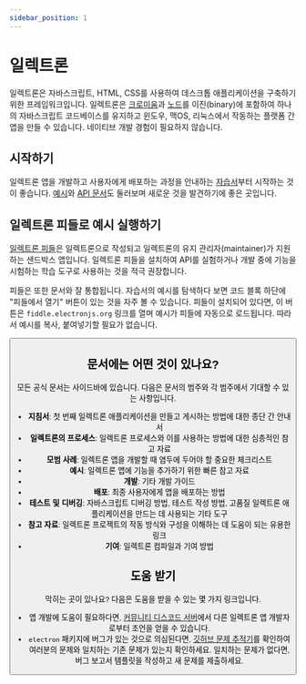 ```yaml
---
sidebar_position: 1
---
```



# 일렉트론

일렉트론은 자바스크립트, HTML, CSS를 사용하여 데스크톱 애플리케이션을 구축하기 위한 프레임워크입니다. 일렉트론은 [크로미움](https://www.chromium.org/)과 [노드](https://nodejs.org/)를 이진(binary)에 포함하여 하나의 자바스크립트 코드베이스를 유지하고 윈도우, 맥OS, 리눅스에서 작동하는 플랫폼 간 앱을 만들 수 있습니다. 네이티브 개발 경험이 필요하지 않습니다.

## 시작하기

일렉트론 앱을 개발하고 사용자에게 배포하는 과정을 안내하는 [자습서](https://www.electronjs.org/docs/latest/tutorial/tutorial-prerequisites)부터 시작하는 것이 좋습니다. [예시](https://www.electronjs.org/docs/latest/tutorial/examples)와 [API 문서](https://www.electronjs.org/docs/latest/api/app)도 둘러보며 새로운 것을 발견하기에 좋은 곳입니다.

## 일렉트론 피들로 예시 실행하기

[일렉트론 피들](https://electronjs.org/fiddle)은 일렉트론으로 작성되고 일렉트론의 유지 관리자(maintainer)가 지원하는 샌드박스 앱입니다. 일렉트론 피들을 설치하여 API를 실험하거나 개발 중에 기능을 시험하는 학습 도구로 사용하는 것을 적극 권장합니다.

피들은 또한 문서와 잘 통합됩니다. 자습서의 예시를 탐색하다 보면 코드 블록 하단에 "피들에서 열기" 버튼이 있는 것을 자주 볼 수 있습니다. 피들이 설치되어 있다면, 이 버튼은 `fiddle.electronjs.org` 링크를 열며 예시가 피들에 자동으로 로드됩니다. 따라서 예시를 복사, 붙여넣기할 필요가 없습니다.

<Button href="https://fiddle.electronjs.org/launch?target=electron/v25.0.1/docs/fiddles/quick-start" />

## 문서에는 어떤 것이 있나요?

모든 공식 문서는 사이드바에 있습니다. 다음은 문서의 범주와 각 범주에서 기대할 수 있는 사항입니다.

- **지침서**: 첫 번째 일렉트론 애플리케이션을 만들고 게시하는 방법에 대한 종단 간 안내서
- **일렉트론의 프로세스**: 일렉트론 프로세스와 이를 사용하는 방법에 대한 심층적인 참고 자료
- **모범 사례**: 일렉트론 앱을 개발할 때 염두에 두어야 할 중요한 체크리스트
- **예시**: 일렉트론 앱에 기능을 추가하기 위한 빠른 참고 자료
- **개발**: 기타 개발 가이드
- **배포**: 최종 사용자에게 앱을 배포하는 방법
- **테스트 및 디버깅**: 자바스크립트 디버깅 방법, 테스트 작성 방법, 고품질 일렉트론 애플리케이션을 만드는 데 사용되는 기타 도구
- **참고 자료**: 일렉트론 프로젝트의 작동 방식와 구성을 이해하는 데 도움이 되는 유용한 링크
- **기여**: 일렉트론 컴파일과 기여 방법

## 도움 받기

막히는 곳이 있나요? 다음은 도움을 받을 수 있는 몇 가지 링크입니다.

- 앱 개발에 도움이 필요하다면, [커뮤니티 디스코드 서버](https://discord.gg/electronjs)에서 다른 일렉트론 앱 개발자로부터 조언을 얻을 수 있습니다.
- `electron` 패키지에 버그가 있는 것으로 의심된다면, [깃허브 문제 추적기](https://github.com/electron/electron/issues)를 확인하여 여러분의 문제와 일치하는 기존 문제가 있는지 확인하세요. 일치하는 문제가 없다면, 버그 보고서 템플릿을 작성하고 새 문제를 제출하세요.
